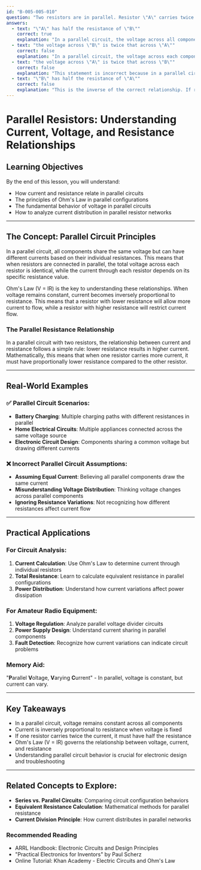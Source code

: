 ```yaml
---
id: "B-005-005-010"
question: "Two resistors are in parallel. Resistor \"A\" carries twice the current of resistor \"B,\" which means that:"
answers:
  - text: "\"A\" has half the resistance of \"B\""
    correct: true
    explanation: "In a parallel circuit, the voltage across all components is identical, so if resistor A carries twice the current of resistor B, it must have half the resistance. This follows directly from Ohm's Law (V = IR), where current is inversely proportional to resistance when voltage remains constant."
  - text: "the voltage across \"B\" is twice that across \"A\""
    correct: false
    explanation: "In a parallel circuit, the voltage across each component is the same. Since the voltage is identical for both resistors, this statement contradicts the fundamental principle of parallel circuit behavior."
  - text: "the voltage across \"A\" is twice that across \"B\""
    correct: false
    explanation: "This statement is incorrect because in a parallel circuit, all components have the same voltage across them. The voltage remains constant regardless of individual resistor characteristics."
  - text: "\"B\" has half the resistance of \"A\""
    correct: false
    explanation: "This is the inverse of the correct relationship. If resistor A carries twice the current, it must have half the resistance of resistor B, not the other way around."
---
```


# Parallel Resistors: Understanding Current, Voltage, and Resistance Relationships

## Learning Objectives
By the end of this lesson, you will understand:
- How current and resistance relate in parallel circuits
- The principles of Ohm's Law in parallel configurations
- The fundamental behavior of voltage in parallel circuits
- How to analyze current distribution in parallel resistor networks

---

## The Concept: Parallel Circuit Principles

In a parallel circuit, all components share the same voltage but can have different currents based on their individual resistances. This means that when resistors are connected in parallel, the total voltage across each resistor is identical, while the current through each resistor depends on its specific resistance value.

Ohm's Law (V = IR) is the key to understanding these relationships. When voltage remains constant, current becomes inversely proportional to resistance. This means that a resistor with lower resistance will allow more current to flow, while a resistor with higher resistance will restrict current flow.

### The Parallel Resistance Relationship

In a parallel circuit with two resistors, the relationship between current and resistance follows a simple rule: lower resistance results in higher current. Mathematically, this means that when one resistor carries more current, it must have proportionally lower resistance compared to the other resistor.

---

## Real-World Examples

### ✅ Parallel Circuit Scenarios:
- **Battery Charging**: Multiple charging paths with different resistances in parallel
- **Home Electrical Circuits**: Multiple appliances connected across the same voltage source
- **Electronic Circuit Design**: Components sharing a common voltage but drawing different currents

### ❌ Incorrect Parallel Circuit Assumptions:
- **Assuming Equal Current**: Believing all parallel components draw the same current
- **Misunderstanding Voltage Distribution**: Thinking voltage changes across parallel components
- **Ignoring Resistance Variations**: Not recognizing how different resistances affect current flow

---

## Practical Applications

### For Circuit Analysis:
1. **Current Calculation**: Use Ohm's Law to determine current through individual resistors
2. **Total Resistance**: Learn to calculate equivalent resistance in parallel configurations
3. **Power Distribution**: Understand how current variations affect power dissipation

### For Amateur Radio Equipment:
1. **Voltage Regulation**: Analyze parallel voltage divider circuits
2. **Power Supply Design**: Understand current sharing in parallel components
3. **Fault Detection**: Recognize how current variations can indicate circuit problems

### Memory Aid:
"**P**arallel **V**oltage, **V**arying **C**urrent" - In parallel, voltage is constant, but current can vary.

---

## Key Takeaways

- In a parallel circuit, voltage remains constant across all components
- Current is inversely proportional to resistance when voltage is fixed
- If one resistor carries twice the current, it must have half the resistance
- Ohm's Law (V = IR) governs the relationship between voltage, current, and resistance
- Understanding parallel circuit behavior is crucial for electronic design and troubleshooting

---

## Related Concepts to Explore:
- **Series vs. Parallel Circuits**: Comparing circuit configuration behaviors
- **Equivalent Resistance Calculation**: Mathematical methods for parallel resistance
- **Current Division Principle**: How current distributes in parallel networks

### Recommended Reading
- ARRL Handbook: Electronic Circuits and Design Principles
- "Practical Electronics for Inventors" by Paul Scherz
- Online Tutorial: Khan Academy - Electric Circuits and Ohm's Law